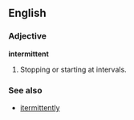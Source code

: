 ==English==

===Adjective===
'''intermittent'''

# Stopping or starting at intervals.

===See also===
*[[itermittently]]